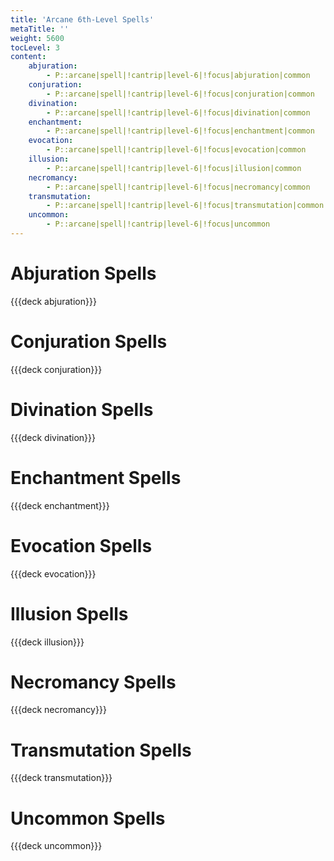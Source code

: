 ```yaml
---
title: 'Arcane 6th-Level Spells'
metaTitle: ''
weight: 5600
tocLevel: 3
content:
    abjuration:
        - P::arcane|spell|!cantrip|level-6|!focus|abjuration|common
    conjuration:
        - P::arcane|spell|!cantrip|level-6|!focus|conjuration|common
    divination:
        - P::arcane|spell|!cantrip|level-6|!focus|divination|common
    enchantment:
        - P::arcane|spell|!cantrip|level-6|!focus|enchantment|common
    evocation:
        - P::arcane|spell|!cantrip|level-6|!focus|evocation|common
    illusion:
        - P::arcane|spell|!cantrip|level-6|!focus|illusion|common
    necromancy:
        - P::arcane|spell|!cantrip|level-6|!focus|necromancy|common
    transmutation:
        - P::arcane|spell|!cantrip|level-6|!focus|transmutation|common
    uncommon:
        - P::arcane|spell|!cantrip|level-6|!focus|uncommon
---
```


# Abjuration Spells

{{{deck abjuration}}}

# Conjuration Spells

{{{deck conjuration}}}

# Divination Spells

{{{deck divination}}}

# Enchantment Spells

{{{deck enchantment}}}

# Evocation Spells

{{{deck evocation}}}

# Illusion Spells

{{{deck illusion}}}

# Necromancy Spells

{{{deck necromancy}}}

# Transmutation Spells

{{{deck transmutation}}}

# Uncommon Spells

{{{deck uncommon}}}
